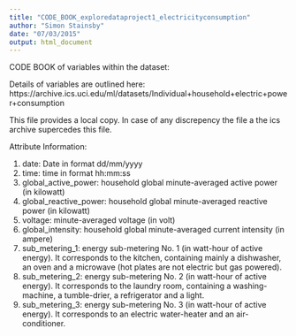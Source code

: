 ```yaml
---
title: "CODE_BOOK_exploredataproject1_electricityconsumption"
author: "Simon Stainsby"
date: "07/03/2015"
output: html_document
---
```

CODE BOOK of variables within the dataset:

Details of variables are outlined here:
https://archive.ics.uci.edu/ml/datasets/Individual+household+electric+power+consumption

This file provides a local copy. 
In case of any discrepency the file a the ics archive supercedes this file.


Attribute Information:

1. date: Date in format dd/mm/yyyy
2. time: time in format hh:mm:ss
3. global_active_power: household global minute-averaged active power (in kilowatt)
4. global_reactive_power: household global minute-averaged reactive power (in kilowatt)
5. voltage: minute-averaged voltage (in volt)
6. global_intensity: household global minute-averaged current intensity (in ampere)
7. sub_metering_1: energy sub-metering No. 1 (in watt-hour of active energy). It corresponds to the kitchen, containing mainly a dishwasher, an oven and a microwave (hot plates are not electric but gas powered).
8. sub_metering_2: energy sub-metering No. 2 (in watt-hour of active energy). It corresponds to the laundry room, containing a washing-machine, a tumble-drier, a refrigerator and a light.
9. sub_metering_3: energy sub-metering No. 3 (in watt-hour of active energy). It corresponds to an electric water-heater and an air-conditioner.
